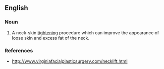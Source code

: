 ==English==

===Noun===
{{en-noun|submentoplasties}}

# {{context|surgery|lang=en}} A neck-skin [[tighten]]ing procedure which can improve the appearance of loose skin and excess fat of the neck.

===References===
*http://www.virginiafacialplasticsurgery.com/necklift.html